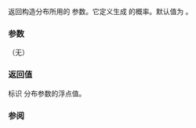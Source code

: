 {{cpp/numeric/random/bernoulli_distribution/title|p}}
{{cpp/numeric/random/bernoulli_distribution/navbar}}
{{ddcl | since=c++11 | 1=
double p() const;
}}

返回构造分布所用的 {{math|p}} 参数。它定义生成 {{c|true}} 的概率。默认值为 {{c|0.5}} 。

===参数===
（无）

===返回值===
标识 {{math|p}} 分布参数的浮点值。

===参阅===
{{dsc begin}}
{{dsc inc | cpp/numeric/random/distribution/dsc param | bernoulli_distribution}}
{{dsc end}}

{{langlinks|de|en|es|fr|it|ja|pt|ru}}